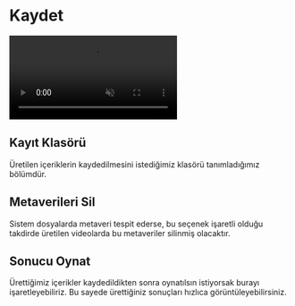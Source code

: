 # Kaydet


<video autoPlay muted loop controls>
  <source src="https://forum.ve3.plus/assets/files/2024-04-28/docs-turkce/kaydet.mp4" type="video/mp4" />
  Your browser does not support the video tag.
</video>



## Kayıt Klasörü

Üretilen içeriklerin kaydedilmesini istediğimiz klasörü tanımladığımız bölümdür.


## Metaverileri Sil

Sistem dosyalarda metaveri tespit ederse, bu seçenek işaretli olduğu takdirde üretilen videolarda bu metaveriler silinmiş olacaktır.


## Sonucu Oynat

Ürettiğimiz içerikler kaydedildikten sonra oynatılsın istiyorsak burayı işaretleyebiliriz. Bu sayede ürettiğiniz sonuçları hızlıca görüntüleyebilirsiniz.

